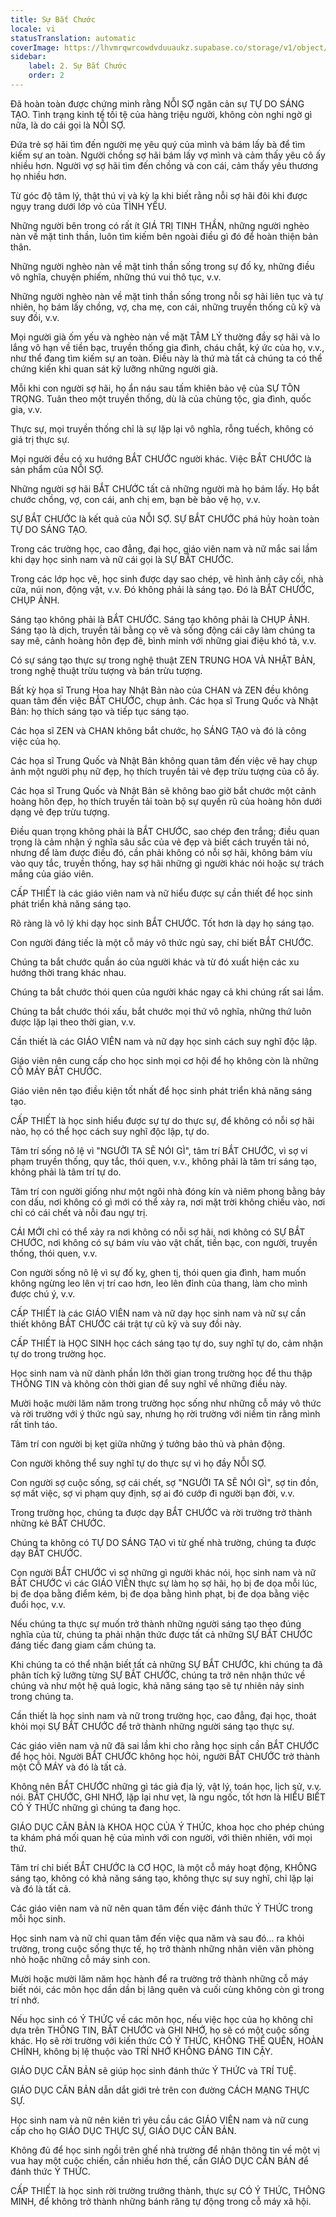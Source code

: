 ```yaml
---
title: Sự Bắt Chước
locale: vi
statusTranslation: automatic
coverImage: https://lhvmrqwrcowdvduuaukz.supabase.co/storage/v1/object/public/strapi-uploads/small_cover-educacion-fundamental.webp-2d51a7828a2b1309555be27f7e2a61a0.webp
sidebar:
    label: 2. Sự Bắt Chước
    order: 2
---
```

Đã hoàn toàn được chứng minh rằng NỖI SỢ ngăn cản sự TỰ DO SÁNG TẠO. Tình trạng kinh tế tồi tệ của hàng triệu người, không còn nghi ngờ gì nữa, là do cái gọi là NỖI SỢ.

Đứa trẻ sợ hãi tìm đến người mẹ yêu quý của mình và bám lấy bà để tìm kiếm sự an toàn. Người chồng sợ hãi bám lấy vợ mình và cảm thấy yêu cô ấy nhiều hơn. Người vợ sợ hãi tìm đến chồng và con cái, cảm thấy yêu thương họ nhiều hơn.

Từ góc độ tâm lý, thật thú vị và kỳ lạ khi biết rằng nỗi sợ hãi đôi khi được ngụy trang dưới lớp vỏ của TÌNH YÊU.

Những người bên trong có rất ít GIÁ TRỊ TINH THẦN, những người nghèo nàn về mặt tinh thần, luôn tìm kiếm bên ngoài điều gì đó để hoàn thiện bản thân.

Những người nghèo nàn về mặt tinh thần sống trong sự đố kỵ, những điều vô nghĩa, chuyện phiếm, những thú vui thô tục, v.v.

Những người nghèo nàn về mặt tinh thần sống trong nỗi sợ hãi liên tục và tự nhiên, họ bám lấy chồng, vợ, cha mẹ, con cái, những truyền thống cũ kỹ và suy đồi, v.v.

Mọi người già ốm yếu và nghèo nàn về mặt TÂM LÝ thường đầy sợ hãi và lo lắng vô hạn về tiền bạc, truyền thống gia đình, cháu chắt, ký ức của họ, v.v., như thể đang tìm kiếm sự an toàn. Điều này là thứ mà tất cả chúng ta có thể chứng kiến khi quan sát kỹ lưỡng những người già.

Mỗi khi con người sợ hãi, họ ẩn náu sau tấm khiên bảo vệ của SỰ TÔN TRỌNG. Tuân theo một truyền thống, dù là của chủng tộc, gia đình, quốc gia, v.v.

Thực sự, mọi truyền thống chỉ là sự lặp lại vô nghĩa, rỗng tuếch, không có giá trị thực sự.

Mọi người đều có xu hướng BẮT CHƯỚC người khác. Việc BẮT CHƯỚC là sản phẩm của NỖI SỢ.

Những người sợ hãi BẮT CHƯỚC tất cả những người mà họ bám lấy. Họ bắt chước chồng, vợ, con cái, anh chị em, bạn bè bảo vệ họ, v.v.

SỰ BẮT CHƯỚC là kết quả của NỖI SỢ. SỰ BẮT CHƯỚC phá hủy hoàn toàn TỰ DO SÁNG TẠO.

Trong các trường học, cao đẳng, đại học, giáo viên nam và nữ mắc sai lầm khi dạy học sinh nam và nữ cái gọi là SỰ BẮT CHƯỚC.

Trong các lớp học vẽ, học sinh được dạy sao chép, vẽ hình ảnh cây cối, nhà cửa, núi non, động vật, v.v. Đó không phải là sáng tạo. Đó là BẮT CHƯỚC, CHỤP ẢNH.

Sáng tạo không phải là BẮT CHƯỚC. Sáng tạo không phải là CHỤP ẢNH. Sáng tạo là dịch, truyền tải bằng cọ vẽ và sống động cái cây làm chúng ta say mê, cảnh hoàng hôn đẹp đẽ, bình minh với những giai điệu khó tả, v.v.

Có sự sáng tạo thực sự trong nghệ thuật ZEN TRUNG HOA VÀ NHẬT BẢN, trong nghệ thuật trừu tượng và bán trừu tượng.

Bất kỳ họa sĩ Trung Hoa hay Nhật Bản nào của CHAN và ZEN đều không quan tâm đến việc BẮT CHƯỚC, chụp ảnh. Các họa sĩ Trung Quốc và Nhật Bản: họ thích sáng tạo và tiếp tục sáng tạo.

Các họa sĩ ZEN và CHAN không bắt chước, họ SÁNG TẠO và đó là công việc của họ.

Các họa sĩ Trung Quốc và Nhật Bản không quan tâm đến việc vẽ hay chụp ảnh một người phụ nữ đẹp, họ thích truyền tải vẻ đẹp trừu tượng của cô ấy.

Các họa sĩ Trung Quốc và Nhật Bản sẽ không bao giờ bắt chước một cảnh hoàng hôn đẹp, họ thích truyền tải toàn bộ sự quyến rũ của hoàng hôn dưới dạng vẻ đẹp trừu tượng.

Điều quan trọng không phải là BẮT CHƯỚC, sao chép đen trắng; điều quan trọng là cảm nhận ý nghĩa sâu sắc của vẻ đẹp và biết cách truyền tải nó, nhưng để làm được điều đó, cần phải không có nỗi sợ hãi, không bám víu vào quy tắc, truyền thống, hay sợ hãi những gì người khác nói hoặc sự trách mắng của giáo viên.

CẤP THIẾT là các giáo viên nam và nữ hiểu được sự cần thiết để học sinh phát triển khả năng sáng tạo.

Rõ ràng là vô lý khi dạy học sinh BẮT CHƯỚC. Tốt hơn là dạy họ sáng tạo.

Con người đáng tiếc là một cỗ máy vô thức ngủ say, chỉ biết BẮT CHƯỚC.

Chúng ta bắt chước quần áo của người khác và từ đó xuất hiện các xu hướng thời trang khác nhau.

Chúng ta bắt chước thói quen của người khác ngay cả khi chúng rất sai lầm.

Chúng ta bắt chước thói xấu, bắt chước mọi thứ vô nghĩa, những thứ luôn được lặp lại theo thời gian, v.v.

Cần thiết là các GIÁO VIÊN nam và nữ dạy học sinh cách suy nghĩ độc lập.

Giáo viên nên cung cấp cho học sinh mọi cơ hội để họ không còn là những CỖ MÁY BẮT CHƯỚC.

Giáo viên nên tạo điều kiện tốt nhất để học sinh phát triển khả năng sáng tạo.

CẤP THIẾT là học sinh hiểu được sự tự do thực sự, để không có nỗi sợ hãi nào, họ có thể học cách suy nghĩ độc lập, tự do.

Tâm trí sống nô lệ vì "NGƯỜI TA SẼ NÓI GÌ", tâm trí BẮT CHƯỚC, vì sợ vi phạm truyền thống, quy tắc, thói quen, v.v., không phải là tâm trí sáng tạo, không phải là tâm trí tự do.

Tâm trí con người giống như một ngôi nhà đóng kín và niêm phong bằng bảy con dấu, nơi không có gì mới có thể xảy ra, nơi mặt trời không chiếu vào, nơi chỉ có cái chết và nỗi đau ngự trị.

CÁI MỚI chỉ có thể xảy ra nơi không có nỗi sợ hãi, nơi không có SỰ BẮT CHƯỚC, nơi không có sự bám víu vào vật chất, tiền bạc, con người, truyền thống, thói quen, v.v.

Con người sống nô lệ vì sự đố kỵ, ghen tị, thói quen gia đình, ham muốn không ngừng leo lên vị trí cao hơn, leo lên đỉnh của thang, làm cho mình được chú ý, v.v.

CẤP THIẾT là các GIÁO VIÊN nam và nữ dạy học sinh nam và nữ sự cần thiết không BẮT CHƯỚC cái trật tự cũ kỹ và suy đồi này.

CẤP THIẾT là HỌC SINH học cách sáng tạo tự do, suy nghĩ tự do, cảm nhận tự do trong trường học.

Học sinh nam và nữ dành phần lớn thời gian trong trường học để thu thập THÔNG TIN và không còn thời gian để suy nghĩ về những điều này.

Mười hoặc mười lăm năm trong trường học sống như những cỗ máy vô thức và rời trường với ý thức ngủ say, nhưng họ rời trường với niềm tin rằng mình rất tỉnh táo.

Tâm trí con người bị kẹt giữa những ý tưởng bảo thủ và phản động.

Con người không thể suy nghĩ tự do thực sự vì họ đầy NỖI SỢ.

Con người sợ cuộc sống, sợ cái chết, sợ "NGƯỜI TA SẼ NÓI GÌ", sợ tin đồn, sợ mất việc, sợ vi phạm quy định, sợ ai đó cướp đi người bạn đời, v.v.

Trong trường học, chúng ta được dạy BẮT CHƯỚC và rời trường trở thành những kẻ BẮT CHƯỚC.

Chúng ta không có TỰ DO SÁNG TẠO vì từ ghế nhà trường, chúng ta được dạy BẮT CHƯỚC.

Con người BẮT CHƯỚC vì sợ những gì người khác nói, học sinh nam và nữ BẮT CHƯỚC vì các GIÁO VIÊN thực sự làm họ sợ hãi, họ bị đe dọa mỗi lúc, bị đe dọa bằng điểm kém, bị đe dọa bằng hình phạt, bị đe dọa bằng việc đuổi học, v.v.

Nếu chúng ta thực sự muốn trở thành những người sáng tạo theo đúng nghĩa của từ, chúng ta phải nhận thức được tất cả những SỰ BẮT CHƯỚC đáng tiếc đang giam cầm chúng ta.

Khi chúng ta có thể nhận biết tất cả những SỰ BẮT CHƯỚC, khi chúng ta đã phân tích kỹ lưỡng từng SỰ BẮT CHƯỚC, chúng ta trở nên nhận thức về chúng và như một hệ quả logic, khả năng sáng tạo sẽ tự nhiên nảy sinh trong chúng ta.

Cần thiết là học sinh nam và nữ trong trường học, cao đẳng, đại học, thoát khỏi mọi SỰ BẮT CHƯỚC để trở thành những người sáng tạo thực sự.

Các giáo viên nam và nữ đã sai lầm khi cho rằng học sinh cần BẮT CHƯỚC để học hỏi. Người BẮT CHƯỚC không học hỏi, người BẮT CHƯỚC trở thành một CỖ MÁY và đó là tất cả.

Không nên BẮT CHƯỚC những gì tác giả địa lý, vật lý, toán học, lịch sử, v.v. nói. BẮT CHƯỚC, GHI NHỚ, lặp lại như vẹt, là ngu ngốc, tốt hơn là HIỂU BIẾT CÓ Ý THỨC những gì chúng ta đang học.

GIÁO DỤC CĂN BẢN là KHOA HỌC CỦA Ý THỨC, khoa học cho phép chúng ta khám phá mối quan hệ của mình với con người, với thiên nhiên, với mọi thứ.

Tâm trí chỉ biết BẮT CHƯỚC là CƠ HỌC, là một cỗ máy hoạt động, KHÔNG sáng tạo, không có khả năng sáng tạo, không thực sự suy nghĩ, chỉ lặp lại và đó là tất cả.

Các giáo viên nam và nữ nên quan tâm đến việc đánh thức Ý THỨC trong mỗi học sinh.

Học sinh nam và nữ chỉ quan tâm đến việc qua năm và sau đó... ra khỏi trường, trong cuộc sống thực tế, họ trở thành những nhân viên văn phòng nhỏ hoặc những cỗ máy sinh con.

Mười hoặc mười lăm năm học hành để ra trường trở thành những cỗ máy biết nói, các môn học dần dần bị lãng quên và cuối cùng không còn gì trong trí nhớ.

Nếu học sinh có Ý THỨC về các môn học, nếu việc học của họ không chỉ dựa trên THÔNG TIN, BẮT CHƯỚC và GHI NHỚ, họ sẽ có một cuộc sống khác. Họ sẽ rời trường với kiến thức CÓ Ý THỨC, KHÔNG THỂ QUÊN, HOÀN CHỈNH, không bị lệ thuộc vào TRÍ NHỚ KHÔNG ĐÁNG TIN CẬY.

GIÁO DỤC CĂN BẢN sẽ giúp học sinh đánh thức Ý THỨC và TRÍ TUỆ.

GIÁO DỤC CĂN BẢN dẫn dắt giới trẻ trên con đường CÁCH MẠNG THỰC SỰ.

Học sinh nam và nữ nên kiên trì yêu cầu các GIÁO VIÊN nam và nữ cung cấp cho họ GIÁO DỤC THỰC SỰ, GIÁO DỤC CĂN BẢN.

Không đủ để học sinh ngồi trên ghế nhà trường để nhận thông tin về một vị vua hay một cuộc chiến, cần nhiều hơn thế, cần GIÁO DỤC CĂN BẢN để đánh thức Ý THỨC.

CẤP THIẾT là học sinh rời trường trưởng thành, thực sự CÓ Ý THỨC, THÔNG MINH, để không trở thành những bánh răng tự động trong cỗ máy xã hội.
